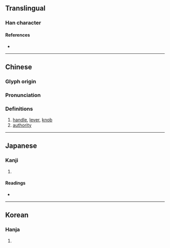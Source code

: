 {{character info}}
==Translingual==

===Han character===
{{Han char|rn=75|rad=木|as=08|sn=12|four=|canj=DHDL|ids=⿰木秉}}

====References====
* {{Han ref|kx=0531.200|dkj=14915|dj=0920.050|hdz=21233.070|uh=68C5|ud=26821}}

----

==Chinese==
{{zh-forms}}

===Glyph origin===
{{Han etym}}

===Pronunciation===
{{zh-pron
|m=bìng
|c=beng3,bing3
|mc=y
|oc=y
|ma=
|cat=n
}}

===Definitions===
{{zh-hanzi}}

# [[handle]], [[lever]], [[knob]]
# [[authority]]

----

==Japanese==

===Kanji===
{{ja-kanji|grade=|rs=木08}}

# {{rfdef|ja|sort=木08}}

====Readings====
* {{ja-readings|on=[[へい]] (hei), [[ひょう]] (hyō)|kun=}}

----

==Korean==

===Hanja===
{{ko-hanja|hangeul=병|eumhun=|rv=byeong|mr=pyŏng|y=pyeng}}

# {{rfdef|ko|sort=木08}}